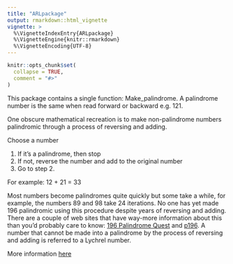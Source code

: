 ```yaml
---
title: "ARLpackage"
output: rmarkdown::html_vignette
vignette: >
  %\VignetteIndexEntry{ARLpackage}
  %\VignetteEngine{knitr::rmarkdown}
  %\VignetteEncoding{UTF-8}
---
```


```r
knitr::opts_chunk$set(
  collapse = TRUE,
  comment = "#>"
)
```




This package contains a single function: Make_palindrome.  A palindrome number is the same when read forward or backward e.g. 121.  

One obscure mathematical recreation is to make non-palindrome numbers palindromic through a process of reversing and adding.

Choose a number

1. If it’s a palindrome, then stop
2. If not, reverse the number and add to the original number
3. Go to step 2.

For example: 12 + 21 = 33

Most numbers become palindromes quite quickly but some take a while, for example, the numbers 89 and 98 take 24 iterations.  No one has yet made 196 palindromic using this procedure despite years of reversing and adding.  There are a couple of web sites that have way-more information about this than you’d probably care to know: [196 Palindrome Quest](http://jasondoucette.com/worldrecords.html#196) and [p196](http://www.p196.org/). A number that cannot be made into a palindrome by the process of reversing and adding is referred to a Lychrel number.

More information [here](https://tonyladson.wordpress.com/2013/03/14/palindrome-numbers/)



